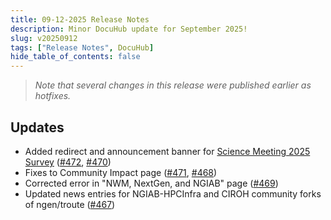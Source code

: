 ```yaml
---
title: 09-12-2025 Release Notes
description: Minor DocuHub update for September 2025!
slug: v20250912
tags: ["Release Notes", DocuHub]
hide_table_of_contents: false
---
```


> *Note that several changes in this release were published earlier as hotfixes.*

## Updates
- Added redirect and announcement banner for [Science Meeting 2025 Survey](/scimeet25survey) ([#472](https://github.com/CIROH-UA/ciroh-ua_website/pull/472), [#470](https://github.com/CIROH-UA/ciroh-ua_website/pull/470))
- Fixes to Community Impact page ([#471](https://github.com/CIROH-UA/ciroh-ua_website/pull/471), [#468](https://github.com/CIROH-UA/ciroh-ua_website/pull/468))
- Corrected error in "NWM, NextGen, and NGIAB" page ([#469](https://github.com/CIROH-UA/ciroh-ua_website/pull/469))
- Updated news entries for NGIAB-HPCInfra and CIROH community forks of ngen/troute ([#467](https://github.com/CIROH-UA/ciroh-ua_website/pull/467))

<!-- truncate -->